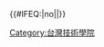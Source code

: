 {{Navbox
  |title      = {{flagicon|ROC}} [[技術學院|<span style="color:white;">中華民國（臺灣）技術學院</span>]]
  |titlestyle = background:#04AAC3; color:#FFFFFF; navbar:plain;
  |abovestyle = background:#026675; color:#FFFFFF;
  |belowstyle = background:#026675; color:#FFFFFF; text-align: left;
  |groupstyle = background:#B3E5ED
  |name       = 臺灣技術學院
  |style      = width: 100%
  |group1     = 公立
  |list1      = {{臺灣技術學院/public}}
  |group2     = 私立
  |list2      = {{臺灣技術學院/private}}
  |below      = ※ 備註：各校以建校、[[在臺復校|<span style="color:white;">在臺復校</span>]]或升格時間排序。學校所屬區域的分類，以校本部所在地為準。<br />※ 參見：[[台灣大專院校列表|<span style="color:white;">台灣大專院校列表</span>]]。
}}<includeonly>{{#IFEQ:{{{cat}}}|no||[[Category:台灣技術學院]]}}</includeonly><noinclude>{{Documentation}}</noinclude>